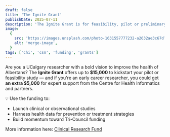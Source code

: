 ```yaml
---
draft: false
title: 'The Ignite Grant'
publishDate: 2025-07-11
description: 'The Ignite Grant is for feasibility, pilot or preliminary studies to enhance success when applying for tri-council or other, larger grants'
image:
  {
    src: 'https://images.unsplash.com/photo-1631557777232-a2632ae3c67d?q=80&w=1000&auto=format&fit=crop&ixlib=rb-4.1.0&ixid=M3wxMjA3fDB8MHxwaG90by1wYWdlfHx8fGVufDB8fHx8fA%3D%3D',
    alt: 'merge-image',
  }
tags: ['chi', 'csm', 'funding', 'grants']
---
```


Are you a UCalgary researcher with a bold vision to improve the health of Albertans? The **Ignite Grant** offers up to **$15,000** to kickstart your pilot or feasibility study — and if you're an early career researcher, you could get **an extra $5,000** for expert support from the Centre for Health Informatics and partners.

💡 Use the funding to:

- Launch clinical or observational studies
- Harness health data for prevention or treatment strategies
- Build momentum toward Tri-Council funding

More information here: [Clinical Research Fund](https://cumming.ucalgary.ca/research/cccr/clinical-research-fund)
